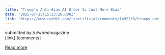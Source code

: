 ```yaml
---
title: "Trump’s Anti-Bias AI Order Is Just More Bias"
date: "2025-07-25T15:23:26.000Z"
link: "https://www.reddit.com/r/artificial/comments/1m922t9/trumps_antibias_ai_order_is_just_more_bias/"
---
```


submitted by    /u/wiredmagazine  
 [link]   [comments]

[Read more](https://www.reddit.com/r/artificial/comments/1m922t9/trumps_antibias_ai_order_is_just_more_bias/)
